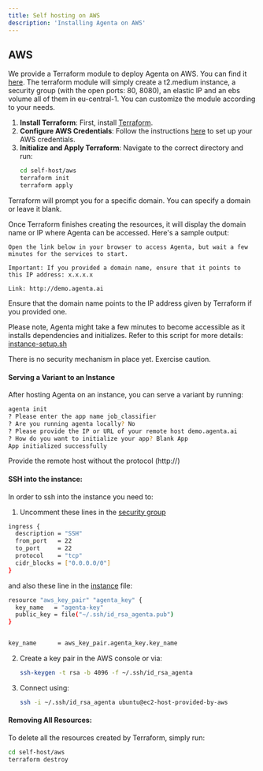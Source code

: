 ```yaml
---
title: Self hosting on AWS
description: 'Installing Agenta on AWS'
---
```


## AWS
We provide a Terraform module to deploy Agenta on AWS. You can find it [here](https://github.com/Agenta-AI/agenta/tree/main/self-host/aws).
The terraform module will simply create a t2.medium instance, a security group (with the open ports: 80, 8080), an elastic IP and an ebs volume all of them in eu-central-1.
You can customize the module according to your needs.

1. **Install Terraform**: First, install [Terraform](https://developer.hashicorp.com/terraform/tutorials/aws-get-started/install-cli).
2. **Configure AWS Credentials**: Follow the instructions [here](https://docs.aws.amazon.com/cli/latest/userguide/cli-chap-configure.html) to set up your AWS credentials.
3. **Initialize and Apply Terraform**: Navigate to the correct directory and run:
   ```bash
   cd self-host/aws
   terraform init
   terraform apply
   ```

Terraform will prompt you for a specific domain. You can specify a domain or leave it blank.

Once Terraform finishes creating the resources, it will display the domain name or IP where Agenta can be accessed. Here's a sample output:
```
Open the link below in your browser to access Agenta, but wait a few minutes for the services to start.

Important: If you provided a domain name, ensure that it points to this IP address: x.x.x.x

Link: http://demo.agenta.ai
```

Ensure that the domain name points to the IP address given by Terraform if you provided one.

Please note, Agenta might take a few minutes to become accessible as it installs dependencies and initializes. Refer to this script for more details: [instance-setup.sh](https://github.com/Agenta-AI/agenta/blob/main/self-host/aws/instance-setup.sh)

<warning>There is no security mechanism in place yet. Exercise caution.</warning>

#### Serving a Variant to an Instance
After hosting Agenta on an instance, you can serve a variant by running:

```bash
agenta init
? Please enter the app name job_classifier
? Are you running agenta locally? No
? Please provide the IP or URL of your remote host demo.agenta.ai
? How do you want to initialize your app? Blank App
App initialized successfully
```
<warning>Provide the remote host without the protocol (http://)</warning>

#### SSH into the instance:
In order to ssh into the instance you need to:

1. Uncomment these lines in the [security group](https://github.com/Agenta-AI/agenta/blob/main/self-host/aws/agenta_instance_sg.tf)
```bash
ingress {
  description = "SSH"
  from_port   = 22
  to_port     = 22
  protocol    = "tcp"
  cidr_blocks = ["0.0.0.0/0"]
}
```

and also these line in the [instance](https://github.com/Agenta-AI/agenta/blob/main/self-host/aws/agenta_instance.tf) file:

```bash
resource "aws_key_pair" "agenta_key" {
  key_name   = "agenta-key"
  public_key = file("~/.ssh/id_rsa_agenta.pub")
}


key_name      = aws_key_pair.agenta_key.key_name
```

2. Create a key pair in the AWS console or via:
   ```bash
   ssh-keygen -t rsa -b 4096 -f ~/.ssh/id_rsa_agenta
   ```

3. Connect using:
   ```bash
   ssh -i ~/.ssh/id_rsa_agenta ubuntu@ec2-host-provided-by-aws
   ```

#### Removing All Resources:
To delete all the resources created by Terraform, simply run:
```bash
cd self-host/aws
terraform destroy
```
